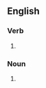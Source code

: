 ==English==

===Verb===
{{head|en|verb form}}

# {{present participle of|en|remodel|nocat=1}}

===Noun===
{{en-noun}}

# {{alternative form of|en|remodeling}}